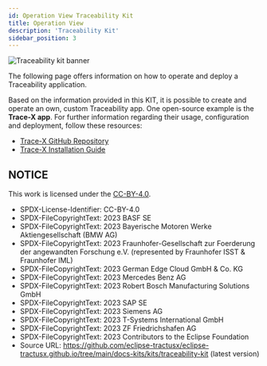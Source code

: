 ```yaml
---
id: Operation View Traceability Kit
title: Operation View
description: 'Traceability Kit'
sidebar_position: 3
---
```


![Traceability kit banner](@site/static/img/kits/traceability/traceability-kit-logo.svg)

The following page offers information on how to operate and deploy a Traceability application.

Based on the information provided in this KIT, it is possible to create and operate an own, custom
Traceability app. One open-source example is the **Trace-X app**. For further information regarding
their usage, configuration and deployment, follow these resources:

- [Trace-X GitHub Repository](https://github.com/eclipse-tractusx/traceability-foss)
- [Trace-X Installation Guide](https://github.com/eclipse-tractusx/traceability-foss/blob/main/INSTALL.md)


## NOTICE

This work is licensed under the [CC-BY-4.0](https://creativecommons.org/licenses/by/4.0/legalcode).

- SPDX-License-Identifier: CC-BY-4.0
- SPDX-FileCopyrightText: 2023 BASF SE
- SPDX-FileCopyrightText: 2023 Bayerische Motoren Werke Aktiengesellschaft (BMW AG)
- SPDX-FileCopyrightText: 2023 Fraunhofer-Gesellschaft zur Foerderung der angewandten Forschung e.V. (represented by Fraunhofer ISST & Fraunhofer IML)
- SPDX-FileCopyrightText: 2023 German Edge Cloud GmbH & Co. KG
- SPDX-FileCopyrightText: 2023 Mercedes Benz AG
- SPDX-FileCopyrightText: 2023 Robert Bosch Manufacturing Solutions GmbH
- SPDX-FileCopyrightText: 2023 SAP SE
- SPDX-FileCopyrightText: 2023 Siemens AG
- SPDX-FileCopyrightText: 2023 T-Systems International GmbH
- SPDX-FileCopyrightText: 2023 ZF Friedrichshafen AG
- SPDX-FileCopyrightText: 2023 Contributors to the Eclipse Foundation
- Source URL: https://github.com/eclipse-tractusx/eclipse-tractusx.github.io/tree/main/docs-kits/kits/traceability-kit (latest version)